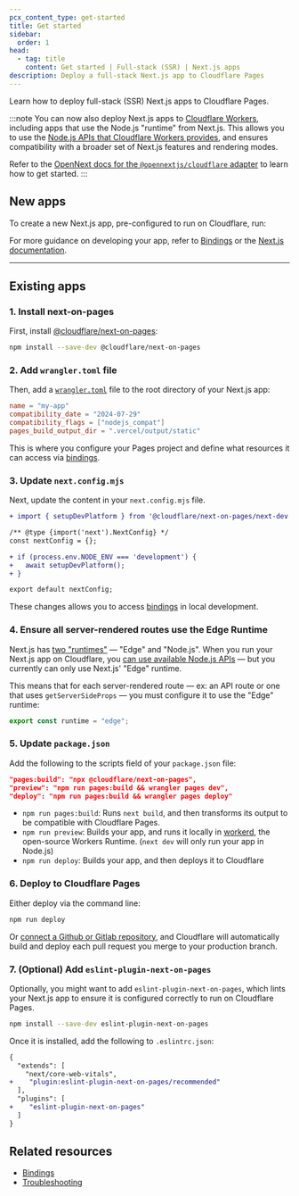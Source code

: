 ```yaml
---
pcx_content_type: get-started
title: Get started
sidebar:
  order: 1
head:
  - tag: title
    content: Get started | Full-stack (SSR) | Next.js apps
description: Deploy a full-stack Next.js app to Cloudflare Pages
---
```



Learn how to deploy full-stack (SSR) Next.js apps to Cloudflare Pages.

:::note
You can now also deploy Next.js apps to [Cloudflare Workers](https://developers.cloudflare.com/workers/frameworks/), including apps that use the Node.js "runtime" from Next.js. This allows you to use the [Node.js APIs that Cloudflare Workers provides](/workers/runtime-apis/nodejs/#built-in-nodejs-runtime-apis), and ensures compatibility with a broader set of Next.js features and rendering modes.

Refer to the [OpenNext docs for the `@opennextjs/cloudflare` adapter](https://opennext.js.org/cloudflare) to learn how to get started.
:::

## New apps

To create a new Next.js app, pre-configured to run on Cloudflare, run:

<PackageManagers
	type="create"
	pkg="cloudflare@latest"
	args="my-next-app --framework=next"
/>

For more guidance on developing your app, refer to [Bindings](/pages/framework-guides/nextjs/ssr/bindings/) or the [Next.js documentation](https://nextjs.org).

---

## Existing apps

### 1. Install next-on-pages

First, install [@cloudflare/next-on-pages](https://github.com/cloudflare/next-on-pages):

```sh
npm install --save-dev @cloudflare/next-on-pages
```

### 2. Add `wrangler.toml` file

Then, add a [`wrangler.toml`](/pages/functions/wrangler-configuration/) file to the root directory of your Next.js app:


<WranglerConfig>

```toml
name = "my-app"
compatibility_date = "2024-07-29"
compatibility_flags = ["nodejs_compat"]
pages_build_output_dir = ".vercel/output/static"
```

</WranglerConfig>

This is where you configure your Pages project and define what resources it can access via [bindings](/workers/runtime-apis/bindings/).

### 3. Update `next.config.mjs`

Next, update the content in your `next.config.mjs` file.

```diff title="next.config.mjs"
+ import { setupDevPlatform } from '@cloudflare/next-on-pages/next-dev';

/** @type {import('next').NextConfig} */
const nextConfig = {};

+ if (process.env.NODE_ENV === 'development') {
+   await setupDevPlatform();
+ }

export default nextConfig;
```

These changes allows you to access [bindings](/pages/framework-guides/nextjs/ssr/bindings/) in local development.

### 4. Ensure all server-rendered routes use the Edge Runtime

Next.js has [two "runtimes"](https://nextjs.org/docs/app/building-your-application/rendering/edge-and-nodejs-runtimes) — "Edge" and "Node.js". When you run your Next.js app on Cloudflare, you [can use available Node.js APIs](/workers/runtime-apis/nodejs/) — but you currently can only use Next.js' "Edge" runtime.

This means that for each server-rendered route — ex: an API route or one that uses `getServerSideProps` — you must configure it to use the "Edge" runtime:

```js
export const runtime = "edge";
```

### 5. Update `package.json`

Add the following to the scripts field of your `package.json` file:

```json title="package.json"
"pages:build": "npx @cloudflare/next-on-pages",
"preview": "npm run pages:build && wrangler pages dev",
"deploy": "npm run pages:build && wrangler pages deploy"
```

- `npm run pages:build`: Runs `next build`, and then transforms its output to be compatible with Cloudflare Pages.
- `npm run preview`: Builds your app, and runs it locally in [workerd](https://github.com/cloudflare/workerd), the open-source Workers Runtime. (`next dev` will only run your app in Node.js)
- `npm run deploy`: Builds your app, and then deploys it to Cloudflare

### 6. Deploy to Cloudflare Pages

Either deploy via the command line:

```sh
npm run deploy
```

Or [connect a Github or Gitlab repository](/pages/get-started/git-integration/), and Cloudflare will automatically build and deploy each pull request you merge to your production branch.

### 7. (Optional) Add `eslint-plugin-next-on-pages`

Optionally, you might want to add `eslint-plugin-next-on-pages`, which lints your Next.js app to ensure it is configured correctly to run on Cloudflare Pages.

```sh
npm install --save-dev eslint-plugin-next-on-pages
```

Once it is installed, add the following to `.eslintrc.json`:

```diff title=".eslintrc.json"
{
  "extends": [
    "next/core-web-vitals",
+    "plugin:eslint-plugin-next-on-pages/recommended"
  ],
  "plugins": [
+    "eslint-plugin-next-on-pages"
  ]
}
```

## Related resources

- [Bindings](/pages/framework-guides/nextjs/ssr/bindings/)
- [Troubleshooting](/pages/framework-guides/nextjs/ssr/troubleshooting/)
